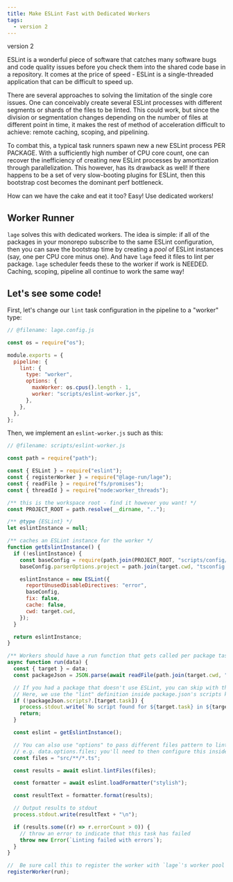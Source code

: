 ```yaml
---
title: Make ESLint Fast with Dedicated Workers
tags:
  - version 2
---
```



<Badge>version 2</Badge>

ESLint is a wonderful piece of software that catches many software bugs and code quality issues before you check them into the shared code base in a repository. It comes at the price of speed - ESLint is a single-threaded application that can be difficult to speed up.

There are several approaches to solving the limitation of the single core issues. One can conceivably create several ESLint processes with different segments or shards of the files to be linted. This could work, but since the division or segmentation changes depending on the number of files at different point in time, it makes the rest of method of acceleration difficult to achieve: remote caching, scoping, and pipelining.

To combat this, a typical task runners spawn new a new ESLint process PER PACKAGE. With a sufficiently high number of CPU core count, one can recover the inefficiency of creating new ESLint processes by amortization through parallelization. This however, has its drawback as well! If there happens to be a set of very slow-booting plugins for ESLint, then this bootstrap cost becomes the dominant perf bottleneck.

How can we have the cake and eat it too? Easy! Use dedicated workers!

## Worker Runner

`lage` solves this with dedicated workers. The idea is simple: if all of the packages in your monorepo subscribe to the same ESLint configuration, then you can save the bootstrap time by creating a _pool_ of ESLint instances (say, one per CPU core minus one). And have `lage` feed it files to lint per package. `lage` scheduler feeds these to the worker if work is NEEDED. Caching, scoping, pipeline all continue to work the same way!

## Let's see some code!

First, let's change our `lint` task configuration in the pipeline to a "worker" type:

```js twoslash
// @filename: lage.config.js

const os = require("os");

module.exports = {
  pipeline: {
    lint: {
      type: "worker",
      options: {
        maxWorker: os.cpus().length - 1,
        worker: "scripts/eslint-worker.js",
      },
    },
  },
};
```

Then, we implement an `eslint-worker.js` such as this:

```js twoslash
// @filename: scripts/eslint-worker.js

const path = require("path");

const { ESLint } = require("eslint");
const { registerWorker } = require("@lage-run/lage");
const { readFile } = require("fs/promises");
const { threadId } = require("node:worker_threads");

/** this is the workspace root - find it however you want! */
const PROJECT_ROOT = path.resolve(__dirname, "..");

/** @type {ESLint} */
let eslintInstance = null;

/** caches an ESLint instance for the worker */
function getEslintInstance() {
  if (!eslintInstance) {
    const baseConfig = require(path.join(PROJECT_ROOT, "scripts/config/eslintrc.js"));
    baseConfig.parserOptions.project = path.join(target.cwd, "tsconfig.json");

    eslintInstance = new ESLint({
      reportUnusedDisableDirectives: "error",
      baseConfig,
      fix: false,
      cache: false,
      cwd: target.cwd,
    });
  }

  return eslintInstance;
}

/** Workers should have a run function that gets called per package task */
async function run(data) {
  const { target } = data;
  const packageJson = JSON.parse(await readFile(path.join(target.cwd, "package.json"), "utf8"));

  // If you had a package that doesn't use ESLint, you can skip with this condition
  // Here, we use the "lint" definition inside package.json's scripts key
  if (!packageJson.scripts?.[target.task]) {
    process.stdout.write(`No script found for ${target.task} in ${target.cwd}\n`);
    return;
  }

  const eslint = getEslintInstance();

  // You can also use "options" to pass different files pattern to lint
  // e.g. data.options.files; you'll need to then configure this inside lage.config.js's pipeline
  const files = "src/**/*.ts";

  const results = await eslint.lintFiles(files);

  const formatter = await eslint.loadFormatter("stylish");

  const resultText = formatter.format(results);

  // Output results to stdout
  process.stdout.write(resultText + "\n");

  if (results.some((r) => r.errorCount > 0)) {
    // throw an error to indicate that this task has failed
    throw new Error(`Linting failed with errors`);
  }
}

//  Be sure call this to register the worker with `lage`'s worker pool
registerWorker(run);
```
